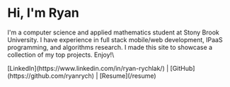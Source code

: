 <div margin="25%">

<h1>Hi, I'm Ryan</h1>

<p>
I'm a computer science and applied mathematics student at Stony Brook University. I have experience in full stack mobile/web development, IPaaS programming, and algorithms research. I made this site to showcase a collection of my top projects. Enjoy!\
</p>
[LinkedIn](https://www.linkedin.com/in/ryan-rychlak/) | [GitHub](https://github.com/ryanrych) | [Resume](/resume)